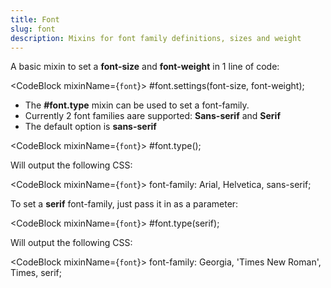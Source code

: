 ```yaml
---
title: Font
slug: font
description: Mixins for font family definitions, sizes and weight
---
```




A basic mixin to set a **font-size** and **font-weight** in 1 line of code:

<CodeBlock mixinName={`font`}>
  #font.settings(font-size, font-weight);
</CodeBlock>

* The **#font.type** mixin can be used to set a font-family. 
* Currently 2 font families aare supported: **Sans-serif** and **Serif**
* The default option is **sans-serif**

<CodeBlock mixinName={`font`}>
  #font.type();
</CodeBlock>

Will output the following CSS:

<CodeBlock mixinName={`font`}>
  font-family: Arial, Helvetica, sans-serif;
</CodeBlock>

To set a **serif** font-family, just pass it in as a parameter:

<CodeBlock mixinName={`font`}>
  #font.type(serif);
</CodeBlock>

Will output the following CSS:

<CodeBlock mixinName={`font`}>
  font-family: Georgia, 'Times New Roman', Times, serif;
</CodeBlock>